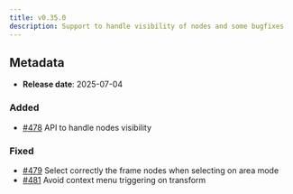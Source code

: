 ```yaml
---
title: v0.35.0
description: Support to handle visibility of nodes and some bugfixes
---
```


## Metadata

- **Release date**: 2025-07-04

### Added

- [#478](https://github.com/InditexTech/weavejs/issues/478) API to handle nodes visibility

### Fixed

- [#479](https://github.com/InditexTech/weavejs/issues/479) Select correctly the frame nodes when selecting on area mode
- [#481](https://github.com/InditexTech/weavejs/issues/481) Avoid context menu triggering on transform
